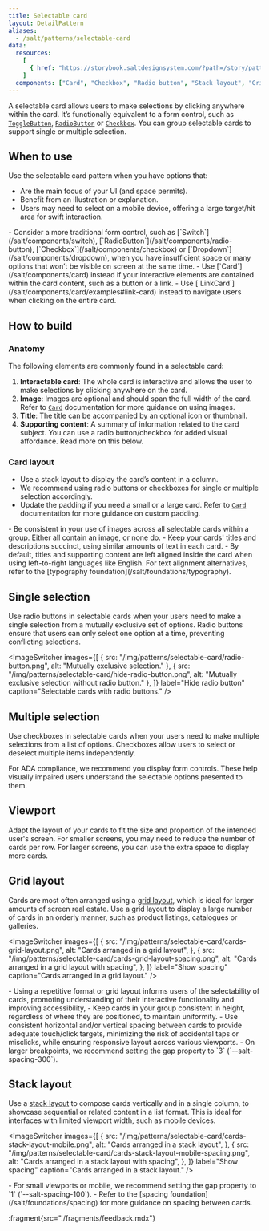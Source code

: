 ```yaml
---
title: Selectable card
layout: DetailPattern
aliases:
  - /salt/patterns/selectable-card
data:
  resources:
    [
      { href: "https://storybook.saltdesignsystem.com/?path=/story/patterns-selectable-card--single-selection", label: "Examples" },
    ]
  components: ["Card", "Checkbox", "Radio button", "Stack layout", "Grid layout"]
---
```


A selectable card allows users to make selections by clicking anywhere within the card. It’s functionally equivalent to a form control, such as [`ToggleButton`](salt/components/toggle-button), [`RadioButton`](/salt/components/radio-button) or [`Checkbox`](/salt/components/checkbox). You can group selectable cards to support single or multiple selection.

<Diagram
  src="/img/patterns/selectable-card/selectable-card-group.png"
  alt="Example showing a series of selectable cards."
  border
/>

## When to use

Use the selectable card pattern when you have options that:
- Are the main focus of your UI (and space permits).
- Benefit from an illustration or explanation.
- Users may need to select on a mobile device, offering a large target/hit area for swift interaction.

<ExampleContainer type="positive" customPillText="Best practices">
- Consider a more traditional form control, such as [`Switch`](/salt/components/switch), [`RadioButton`](/salt/components/radio-button), [`Checkbox`](/salt/components/checkbox) or [`Dropdown`](/salt/components/dropdown), when you have insufficient space or many options that won’t be visible on screen at the same time.
- Use [`Card`](/salt/components/card) instead if your interactive elements are contained within the card content, such as a button or a link.
- Use [`LinkCard`](/salt/components/card/examples#link-card) instead to navigate users when clicking on the entire card.
</ExampleContainer>

## How to build

### Anatomy

The following elements are commonly found in a selectable card:

1. **Interactable card**: The whole card is interactive and allows the user to make selections by clicking anywhere on the card.
2. **Image**: Images are optional and should span the full width of the card. Refer to [`Card`](/salt/components/card) documentation for more guidance on using images.
3. **Title**: The title can be accompanied by an optional icon or thumbnail.
4. **Supporting content**: A summary of information related to the card subject. You can use a radio button/checkbox for added visual affordance. Read more on this below.

<Diagram
  src="/img/patterns/selectable-card/selectable-card-anatomy.png"
  alt="Selectable card using a title, an image and radio button."
  border
/>

### Card layout

- Use a stack layout to display the card’s content in a column.
- We recommend using radio buttons or checkboxes for single or multiple selection accordingly.
- Update the padding if you need a small or a large card. Refer to [`Card`](/salt/components/card) documentation for more guidance on custom padding.

<Diagram
  src="/img/patterns/selectable-card/selectable-card-spacing.png"
  alt="Showing spacing tokens applied to a regular size selectable card."
  border
/>

<ExampleContainer type="positive" customPillText="Best practices">
- Be consistent in your use of images across all selectable cards within a group. Either all contain an image, or none do.
- Keep your cards' titles and descriptions succinct, using similar amounts of text in each card.
- By default, titles and supporting content are left aligned inside the card when using left-to-right languages like English. For text alignment alternatives, refer to the [typography foundation](/salt/foundations/typography).
</ExampleContainer>

## Single selection

Use radio buttons in selectable cards when your users need to make a single selection from a mutually exclusive set of options. Radio buttons ensure that users can only select one option at a time, preventing conflicting selections.

<ImageSwitcher
  images={[
    {
      src: "/img/patterns/selectable-card/radio-button.png",
      alt: "Mutually exclusive selection."
    },
    {
      src: "/img/patterns/selectable-card/hide-radio-button.png",
      alt: "Mutually exclusive selection without radio button."
    },
  ]}
  label="Hide radio button"
  caption="Selectable cards with radio buttons."
/>

## Multiple selection

Use checkboxes in selectable cards when your users need to make multiple selections from a list of options. Checkboxes allow users to select or deselect multiple items independently.

<Diagram
  src="/img/patterns/selectable-card/checkbox.png"
  alt="Multiple selection."
  border
  caption="Use checkboxes for multiple selection."
/>

<ExampleContainer type="positive" customPillText="Best practices">
For ADA compliance, we recommend you display form controls. These help visually impaired users understand the selectable options presented to them.
</ExampleContainer>

## Viewport

Adapt the layout of your cards to fit the size and proportion of the intended user's screen. For smaller screens, you may need to reduce the number of cards per row. For larger screens, you can use the extra space to display more cards.

## Grid layout

Cards are most often arranged using a [grid layout](/salt/components/grid-layout), which is ideal for larger amounts of screen real estate. Use a grid layout to display a large number of cards in an orderly manner, such as product listings, catalogues or galleries.

<ImageSwitcher
  images={[
    {
      src: "/img/patterns/selectable-card/cards-grid-layout.png",
      alt: "Cards arranged in a grid layout",
    },
    {
      src: "/img/patterns/selectable-card/cards-grid-layout-spacing.png",
      alt: "Cards arranged in a grid layout with spacing",
    },
  ]}
  label="Show spacing"
  caption="Cards arranged in a grid layout."
/>

<ExampleContainer type="positive" customPillText="Best practices">
- Using a repetitive format or grid layout informs users of the selectability of cards, promoting understanding of their interactive functionality and improving accessibility, 
- Keep cards in your group consistent in height, regardless of where they are positioned, to maintain uniformity.
- Use consistent horizontal and/or vertical spacing between cards to provide adequate touch/click targets, minimizing the risk of accidental taps or misclicks, while ensuring responsive layout across various viewports.
- On larger breakpoints, we recommend setting the gap property to `3` (`--salt-spacing-300`).
</ExampleContainer>

## Stack layout

Use a [stack layout](/salt/components/stack-layout) to compose cards vertically and in a single column, to showcase sequential or related content in a list format. This is ideal for interfaces with limited viewport width, such as mobile devices.

<ImageSwitcher
  images={[
    {
      src: "/img/patterns/selectable-card/cards-stack-layout-mobile.png",
      alt: "Cards arranged in a stack layout",
    },
    {
      src: "/img/patterns/selectable-card/cards-stack-layout-mobile-spacing.png",
      alt: "Cards arranged in a stack layout with spacing",
    },
  ]}
  label="Show spacing"
  caption="Cards arranged in a stack layout."
/>

<ExampleContainer type="positive" customPillText="Best practices">
- For small viewports or mobile, we recommend setting the gap property to `1` (`--salt-spacing-100`).
- Refer to the [spacing foundation](/salt/foundations/spacing) for more guidance on spacing between cards.
</ExampleContainer>

:fragment{src="./fragments/feedback.mdx"}

